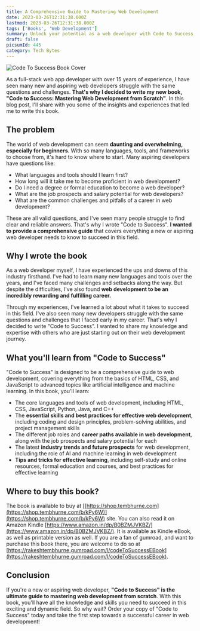 ```yaml
---
title: A Comprehensive Guide to Mastering Web Development
date: 2023-03-26T12:31:38.000Z
lastmod: 2023-03-26T12:31:38.000Z
tags: ['Books', 'Web Development']
summary: Unlock your potential as a web developer with Code to Success, the ultimate guide to mastering web development. Written by expert Rakesh Tembhurne, this book provides practical advice and best practices to help you succeed in the dynamic world of web development.
draft: false
picsumId: 445
category: Tech Bytes
---
```


![Code To Success Book Cover](/static/images/2023/03/code-to-success-cover-image.jpeg)

As a full-stack web app developer with over 15 years of experience, I have seen many new and aspiring web developers struggle with the same questions and challenges. **That's why I decided to write my new book, "Code to Success: Mastering Web Development from Scratch"**. In this blog post, I'll share with you some of the insights and experiences that led me to write this book.

## The problem

The world of web development can seem **daunting and overwhelming, especially for beginners**. With so many languages, tools, and frameworks to choose from, it's hard to know where to start. Many aspiring developers have questions like:

- What languages and tools should I learn first?
- How long will it take me to become proficient in web development?
- Do I need a degree or formal education to become a web developer?
- What are the job prospects and salary potential for web developers?
- What are the common challenges and pitfalls of a career in web development?

These are all valid questions, and I've seen many people struggle to find clear and reliable answers. That's why I wrote "Code to Success". **I wanted to provide a comprehensive guide** that covers everything a new or aspiring web developer needs to know to succeed in this field.

## Why I wrote the book

As a web developer myself, I have experienced the ups and downs of this industry firsthand. I've had to learn many new languages and tools over the years, and I've faced many challenges and setbacks along the way. But despite the difficulties, I've also found **web development to be an incredibly rewarding and fulfilling career.**

Through my experiences, I've learned a lot about what it takes to succeed in this field. I've also seen many new developers struggle with the same questions and challenges that I faced early in my career. That's why I decided to write "Code to Success". I wanted to share my knowledge and expertise with others who are just starting out on their web development journey.

## What you'll learn from "Code to Success"

"Code to Success" is designed to be a comprehensive guide to web development, covering everything from the basics of HTML, CSS, and JavaScript to advanced topics like artificial intelligence and machine learning. In this book, you'll learn:

- The core languages and tools of web development, including HTML, CSS, JavaScript, Python, Java, and C++
- The **essential skills and best practices for effective web development**, including coding and design principles, problem-solving abilities, and project management skills
- The different job roles and **career paths available in web development**, along with the job prospects and salary potential for each
- The latest **industry trends and future prospects** for web development, including the role of AI and machine learning in web development
- **Tips and tricks for effective learning**, including self-study and online resources, formal education and courses, and best practices for effective learning

## Where to buy this book?

The book is available to buy at [[https://shop.tembhurne.com](https://shop.tembhurne.com/b/kPy6W)](https://shop.tembhurne.com/b/kPy6W) site. You can also read it on Amazon Kindle [https://www.amazon.in/dp/B0BZMJVKBZ/](https://www.amazon.in/dp/B0BZMJVKBZ/). It is available as Kindle eBook, as well as printable version as well. If you are a fan of gumroad, and want to purchase this book there, you are welcome to do so at [https://rakeshtembhurne.gumroad.com/l/codeToSuccessEBook](https://rakeshtembhurne.gumroad.com/l/codeToSuccessEBook).

## Conclusion

If you're a new or aspiring web developer, **"Code to Success" is the ultimate guide to mastering web development from scratch**. With this book, you'll have all the knowledge and skills you need to succeed in this exciting and dynamic field. So why wait? Order your copy of "Code to Success" today and take the first step towards a successful career in web development!
